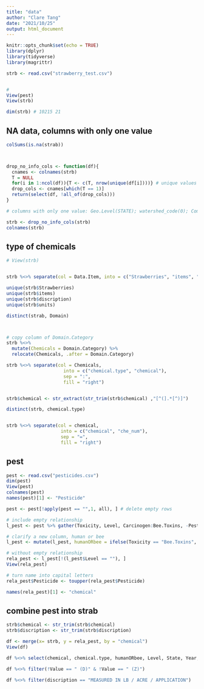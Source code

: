 ---
title: "data"
author: "Clare Tang"
date: "2021/10/25"
output: html_document
---

```{r setup, include=FALSE}
knitr::opts_chunk$set(echo = TRUE)
library(dplyr)
library(tidyverse)
library(magrittr)
```



```{r}

strb <- read.csv("strawberry_test.csv")


#
View(pest)
View(strb)

dim(strb) # 10215 21

```


## NA data, columns with only one value
```{r}

colSums(is.na(strab)) 



drop_no_info_cols <- function(df){
  cnames <- colnames(strb)
  T = NULL
  for(i in 1:ncol(df)){T <- c(T, nrow(unique(df[i])))} # unique values of each column
  drop_cols <- cnames[which(T == 1)]
  return(select(df, !all_of(drop_cols)))
}

# columns with only one value: Geo.Level(STATE); watershed_code(0); Commodity(STRAWBERRIES)

strb <- drop_no_info_cols(strb)
colnames(strb)

```

## type of chemicals
```{r}
# View(strb)


strb %<>% separate(col = Data.Item, into = c("Strawberries", "items", "discription", "units"), sep = ",", fill = "right")

unique(strb$Strawberries)
unique(strb$items)
unique(strb$discription)
unique(strb$units) 

distinct(strab, Domain)



# copy column of Domain.Category
strb %<>% 
  mutate(Chemicals = Domain.Category) %>% 
  relocate(Chemicals, .after = Domain.Category)

strb %<>% separate(col = Chemicals,
                     into = c("chemical.type", "chemical"),
                     sep = ":",
                     fill = "right")


strb$chemical <- str_extract(str_trim(strb$chemical) ,"[^(].*[^)]")

distinct(strb, chemical.type)


strb %<>% separate(col = chemical, 
                    into = c("chemical", "che_num"), 
                    sep = "=", 
                    fill = "right")


```





## pest
```{r}

pest <- read.csv("pesticides.csv")
dim(pest)
View(pest)
colnames(pest)
names(pest)[1] <- "Pesticide"

pest <- pest[!apply(pest == "",1, all), ] # delete empty rows

# include empty relationship
l_pest <- pest %>% gather(Toxicity, Level, Carcinogen:Bee.Toxins, -Pesticide)

# clarify a new column, human or bee
l_pest <- mutate(l_pest, humanORbee = ifelse(Toxicity == "Bee.Toxins", "Bee", "Human"))

# without empty relationship
rela_pest <- l_pest[!(l_pest$Level == ""), ]
View(rela_pest)

# turn name into capital letters
rela_pest$Pesticide <- toupper(rela_pest$Pesticide)

names(rela_pest)[1] <- "chemical"


```

## combine pest into strab

```{r}

strb$chemical <- str_trim(strb$chemical)
strb$discription <- str_trim(strb$discription)

df <- merge(x= strb, y = rela_pest, by = "chemical")
View(df)

df %<>% select(chemical, chemical.type, humanORbee, Level, State, Year, discription, Value, Year)

df %<>% filter(!Value == " (D)" & !Value == " (Z)")

df %<>% filter(discription == "MEASURED IN LB / ACRE / APPLICATION")

```